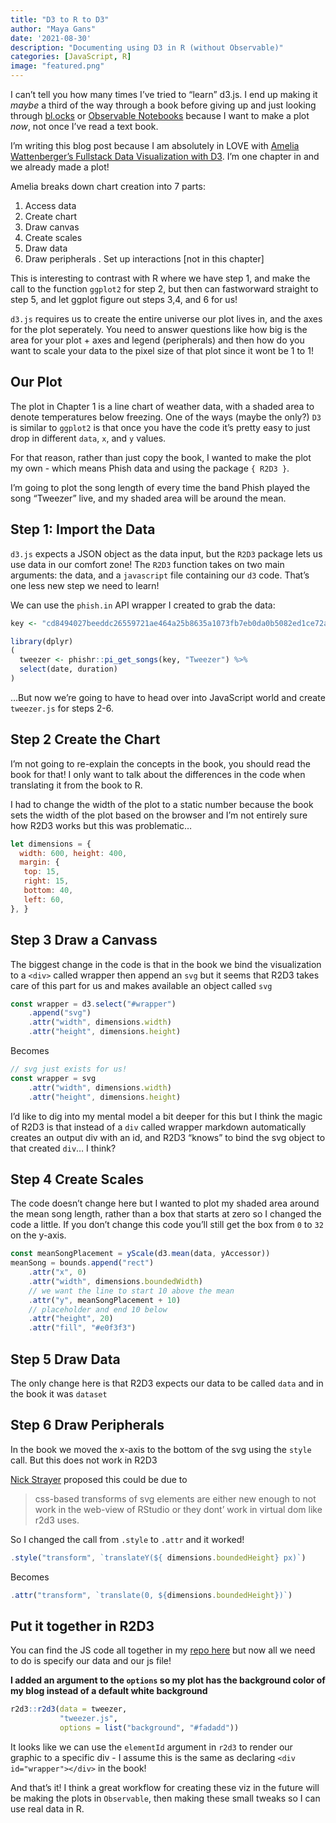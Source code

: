 ```yaml
---
title: "D3 to R to D3"
author: "Maya Gans"
date: '2021-08-30'
description: "Documenting using D3 in R (without Observable)"
categories: [JavaScript, R]
image: "featured.png"
---
```


I can't tell you how many times I've tried to "learn" d3.js. I end up making it *maybe* a third of the way through a book before giving up and just looking through [bl.ocks](https://bl.ocks.org/) or [Observable Notebooks](https://observablehq.com/) because I want to make a plot *now*, not once I've read a text book.

I'm writing this blog post because I am absolutely in LOVE with [Amelia Wattenberger's Fullstack Data Visualization with D3](https://www.amazon.com/Fullstack-Data-Visualization-beautiful-visualizations/dp/0991344650). I'm one chapter in and we already made a plot!
                                                                   
Amelia breaks down chart creation into 7 parts:
                                                                   
1. Access data
2. Create chart
3. Draw canvas
4. Create scales
5. Draw data
6. Draw peripherals
. Set up interactions [not in this chapter]
                                                                 
This is interesting to contrast with R where we have step 1, and make the call to the function `ggplot2` for step 2, but then can fastworward straight to step 5, and let ggplot figure out steps 3,4, and 6 for us! 
                                                                   
`d3.js` requires us to create the entire universe our plot lives in, and the axes for the plot seperately. You need to answer questions like how big is the area for your plot + axes and legend (peripherals) and then how do you want to scale your data to the pixel size of that plot since it wont be 1 to 1! 
                                                                   
## Our Plot
                                                                   
The plot in Chapter 1 is a line chart of weather data, with a shaded area to denote temperatures below freezing. One of the ways (maybe the only?) `D3` is similar to `ggplot2` is that once you have the code it's pretty easy to just drop in different `data`, `x`, and `y` values.

For that reason, rather than just copy the book, I wanted to make the plot my own - which means Phish data and using the package `{ R2D3 }`. 

I'm going to plot the song length of every time the band Phish played the song "Tweezer" live, and my shaded area will be around the mean.
                                                                 
## Step 1: Import the Data 
                                                                 
`d3.js` expects a JSON object as the data input, but the `R2D3` package lets us use data in our comfort zone! The `R2D3` function takes on two main arguments: the data, and a `javascript` file containing our `d3` code. That's one less new step we need to learn!

We can use the `phish.in` API wrapper I created to grab the data:

```r
key <- "cd8494027beeddc26559721ae464a25b8635a1073fb7eb0da0b5082ed1ce72a30e21e2a9dfecd311fc9bf163848a2bd6"
```

```r
library(dplyr)
(
  tweezer <- phishr::pi_get_songs(key, "Tweezer") %>%
  select(date, duration)
)
```

...But now we're going to have to head over into JavaScript world and create `tweezer.js` for steps 2-6.

## Step 2 Create the Chart
                                                                 
I'm not going to re-explain the concepts in the book, you should read the book for that! I only want to talk about the differences in the code when translating it from the book to R.

I had to change the width of the plot to a static number because the book sets the width of the plot based on the browser and I'm not entirely sure how R2D3 works but this was problematic...
                                                                 
```js
let dimensions = {
  width: 600, height: 400,
  margin: {
   top: 15,
   right: 15,
   bottom: 40,
   left: 60,
}, }
```
                                                                 
## Step 3 Draw a Canvass
                                                                 
The biggest change in the code is that in the book we bind the visualization to a `<div>` called wrapper then append an `svg` but it seems that R2D3 takes care of this part for us and makes available an object called `svg`
                                                                 
```js
const wrapper = d3.select("#wrapper") 
    .append("svg")
    .attr("width", dimensions.width)
    .attr("height", dimensions.height)
```
                                                                 
Becomes 
                                                                 
```js
// svg just exists for us! 
const wrapper = svg
    .attr("width", dimensions.width)
    .attr("height", dimensions.height)
```
                                                                 
I'd like to dig into my mental model a bit deeper for this but I think the magic of R2D3 is that instead of a `div` called wrapper markdown automatically creates an output div with an id, and R2D3 "knows" to bind the svg object to that created `div`... I think?

## Step 4 Create Scales

The code doesn't change here but I wanted to plot my shaded area around the mean song length, rather than a box that starts at zero so I changed the code a little. If you don't change this code you'll still get the box from `0` to `32` on the y-axis.
        
```js                                                      
const meanSongPlacement = yScale(d3.mean(data, yAccessor))
meanSong = bounds.append("rect")
    .attr("x", 0)
    .attr("width", dimensions.boundedWidth)
    // we want the line to start 10 above the mean
    .attr("y", meanSongPlacement + 10)
    // placeholder and end 10 below
    .attr("height", 20)
    .attr("fill", "#e0f3f3")
```

## Step 5 Draw Data
                                                                 
The only change here is that R2D3 expects our data to be called `data` and in the book it was `dataset`

## Step 6 Draw Peripherals
                                                                 
In the book we moved the x-axis to the bottom of the svg using the `style` call. But this does not work in R2D3
                                                                 
[Nick Strayer](https://twitter.com/NicholasStrayer) proposed this could be due to

> css-based transforms of svg elements are either new enough to not work in the web-view of RStudio or they dont' work in virtual dom like r2d3 uses.

So I changed the call from `.style` to `.attr` and it worked!

```js
.style("transform", `translateY(${ dimensions.boundedHeight} px)`)
```

Becomes 

```js
.attr("transform", `translate(0, ${dimensions.boundedHeight})`)
```

## Put it together in R2D3

You can find the JS code all together in my [repo here](https://github.com/MayaGans/BayesianBabe/blob/master/content/post/2020-08-27-d3-to-r-to-d3/tweezer.js) but now all we need to do is specify our data and our js file!

**I added an argument to the `options` so my plot has the background color of my blog instead of a default white background**

```r
r2d3::r2d3(data = tweezer, 
           "tweezer.js",
           options = list("background", "#fadadd"))
```

:::twitter
It looks like we can use the `elementId` argument in `r2d3` to render our graphic to a specific div - I assume this is the same as declaring `<div id="wrapper"></div>` in the book!
:::

And that's it! I think a great workflow for creating these viz in the future will be making the plots in `Observable`, then making these small tweaks so I can use real data in R.
